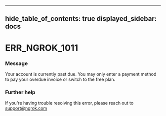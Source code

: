 

---
hide_table_of_contents: true
displayed_sidebar: docs
---


# ERR_NGROK_1011

### Message
Your account is currently past due. You may only enter a payment method to pay your overdue invoice or switch to the free plan.

<ErrorDetails error="err_ngrok_1011" />



### Further help
If you're having trouble resolving this error, please reach out to [support@ngrok.com](mailto:support@ngrok.com?subject=Help%20with%20ERR_NGROK_1011)

